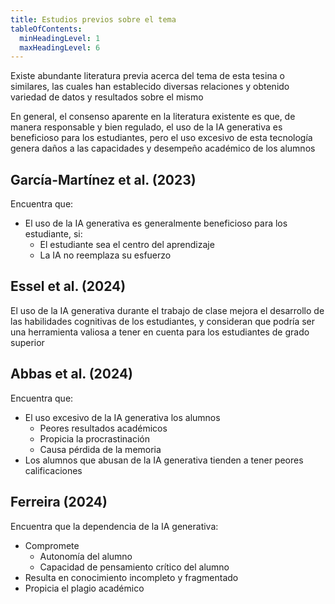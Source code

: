 ```yaml
---
title: Estudios previos sobre el tema
tableOfContents:
  minHeadingLevel: 1
  maxHeadingLevel: 6
---
```



Existe abundante literatura previa acerca del tema de esta tesina o similares, las cuales han establecido
diversas relaciones y obtenido variedad de datos y resultados sobre el mismo

En general, el consenso aparente en la literatura existente es que, de manera responsable y bien regulado, el uso de la IA generativa es beneficioso para los estudiantes, pero el uso excesivo de esta tecnología genera daños a las capacidades y desempeño académico de los alumnos

## García-Martínez et al. (2023) 
Encuentra que:
- El uso de la IA generativa es generalmente beneficioso para los estudiante, si:
    - El estudiante sea el centro del aprendizaje
    - La IA no reemplaza su esfuerzo

<LinkCard title="Visita la fuente" href="https://doi.org/10.7821/naer.2023.1.1240"/>

## Essel et al. (2024)
El uso de la IA generativa durante el trabajo de clase mejora el desarrollo de las habilidades cognitivas de los estudiantes, y consideran que podría ser una herramienta valiosa a tener en cuenta para los estudiantes de grado superior

<LinkCard title="Visita la fuente" href=" https://doi.org/10.1016/j.caeai.2023.100198"/>


## Abbas et al. (2024)
Encuentra que:
- El uso excesivo de la IA generativa los alumnos
    - Peores resultados académicos
    - Propicia la procrastinación
    - Causa pérdida de la memoria
- Los alumnos que abusan de la IA generativa tienden a tener peores calificaciones

<LinkCard title="Visita la fuente" href="https://doi.org/10.1186/s41239-024-00444-7"/>


## Ferreira (2024)
Encuentra que la dependencia de la IA generativa:
- Compromete
    - Autonomía del alumno
    - Capacidad de pensamiento crítico del alumno
- Resulta en conocimiento incompleto y fragmentado
- Propicia el plagio académico

<LinkCard title="Visita la fuente" href="https://doi.org/10.31219/osf.io/bcwur"/>
